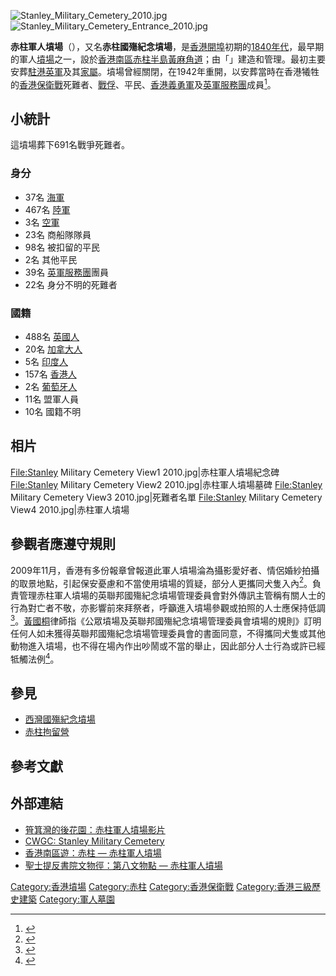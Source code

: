 [[File:Stanley_Military_Cemetery_2010.jpg|thumb]]
[[File:Stanley_Military_Cemetery_Entrance_2010.jpg|thumb]]

'''赤柱軍人墳場'''（{{lang-en|Stanley Military Cemetery}}），又名'''赤柱國殤紀念墳場'''，是[[香港開埠|香港開埠]]初期的[[1840年代|1840年代]]，最早期的軍人[[墳場|墳場]]之一，設於[[香港|香港]][[南區_(香港)|南區]][[赤柱|赤柱半島]][[黃麻角道|黃麻角道]]；由「{{tsl|en|Commonwealth War Graves Commission|英聯邦戰爭公墓委員會}}」建造和管理。最初主要安葬[[駐港英軍|駐港英軍]]及其[[家屬|家屬]]。墳場曾經關閉，在1942年重開，以安葬當時在香港犧牲的[[香港保衛戰|香港保衛戰]]死難者、[[戰俘|戰俘]]、平民、[[香港義勇軍|香港義勇軍]]及[[英軍服務團|英軍服務團]]成員<ref>{{Cite web |url=http://kinhang2.netfirms.com/pic/grave.htm |title=赤柱軍人墳場紀念碑牌匾 |access-date=2007-11-02 |archive-date=2007-10-09 |archive-url=https://web.archive.org/web/20071009200700/http://kinhang2.netfirms.com/pic/grave.htm |dead-url=no }}</ref>。

==小統計==
這墳場葬下691名戰爭死難者。

===身分===
*37名 [[海軍|海軍]]
*467名 [[陸軍|陸軍]]
*3名 [[空軍|空軍]]
*23名 商船隊隊員
*98名 被扣留的平民
*2名 其他平民
*39名 [[英軍服務團|英軍服務團]]團員
*22名 身分不明的死難者

===國籍===
*488名 [[英國人|英國人]]
*20名 [[加拿大人|加拿大人]]
*5名 [[印度人|印度人]]
*157名 [[香港人|香港人]]
*2名 [[葡萄牙人|葡萄牙人]]
*11名 盟軍人員
*10名 國籍不明

==相片==
<gallery>
File:Stanley Military Cemetery View1 2010.jpg|赤柱軍人墳場紀念碑
File:Stanley Military Cemetery View2 2010.jpg|赤柱軍人墳場墓碑
File:Stanley Military Cemetery View3 2010.jpg|死難者名單
File:Stanley Military Cemetery View4 2010.jpg|赤柱軍人墳場
</gallery>

==參觀者應遵守規則==
2009年11月，香港有多份報章曾報道此軍人墳場淪為攝影愛好者、情侶婚紗拍攝的取景地點，引起保安憂慮和不當使用墳場的質疑，部分人更攜同犬隻入內<ref>{{cite news |url=http://orientaldaily.on.cc/cnt/lifestyle/20091124/00300_002.html |title=墳場拍照小心踩界 |newspaper=東方日報 |date=2009-11-24 |accessdate=2013-03-29 |archive-date=2020-09-07 |archive-url=https://web.archive.org/web/20200907053558/http://orientaldaily.on.cc/cnt/lifestyle/20091124/00300_002.html |dead-url=no }}</ref>。負責管理赤柱軍人墳場的英聯邦國殤紀念墳場管理委員會對外傳訊主管稱有關人士的行為對亡者不敬，亦影響前來拜祭者，呼籲進入墳場參觀或拍照的人士應保持低調<ref name="軍人墳場綠草青葱地">{{cite news |title=赤柱軍人墳場 綠草青葱地 |url=https://paper.hket.com/article/2577521/%E8%B5%A4%E6%9F%B1%E8%BB%8D%E4%BA%BA%E5%A2%B3%E5%A0%B4%20%E7%B6%A0%E8%8D%89%E9%9D%92%E8%91%B1%E5%9C%B0 |work=香港經濟日報 |date=2020-02-29 |archive-url=https://web.archive.org/web/20200229164722/https://paper.hket.com/article/2577521/%E8%B5%A4%E6%9F%B1%E8%BB%8D%E4%BA%BA%E5%A2%B3%E5%A0%B4%20%E7%B6%A0%E8%8D%89%E9%9D%92%E8%91%B1%E5%9C%B0 |archive-date=2020-02-29 |dead-url=no }}</ref>。[[黃國桐|黃國桐]]律師指《公眾墳場及英聯邦國殤紀念墳場管理委員會墳場的規則》訂明任何人如未獲得英聯邦國殤紀念墳場管理委員會的書面同意，不得攜同犬隻或其他動物進入墳場，也不得在場內作出吵鬧或不當的舉止，因此部分人士行為或許已經牴觸法例<ref>{{cite news |url=http://hk.apple.nextmedia.com/news/art/20091108/13397861 |title=軍人墳場變龍友景點　對英魂不敬　律師：或牴觸法例 |newspaper=蘋果日報 |date=2009-11-08 |accessdate=2013-03-29 |archive-date=2017-08-22 |archive-url=https://web.archive.org/web/20170822071943/http://hk.apple.nextmedia.com/news/art/20091108/13397861 |dead-url=yes }}</ref>。

==參見==
*[[西灣國殤紀念墳場|西灣國殤紀念墳場]]
*[[赤柱拘留營|赤柱拘留營]]

==參考文獻==
{{Reflist|2}}

==外部連結==
{{commons category|Stanley Military Cemetery}}
*[https://www.youtube.com/watch?v=NC8Bh0J4vA0&t=47s 筲箕灣的後花園：赤柱軍人墳場影片]
*[http://www.cwgc.org/find-a-cemetery/cemetery/49428/STANLEY%20MILITARY%20CEMETERY CWGC: Stanley Military Cemetery] {{Wayback|url=http://www.cwgc.org/find-a-cemetery/cemetery/49428/STANLEY%20MILITARY%20CEMETERY |date=20181221083750 }}
*[https://web.archive.org/web/20150110101459/http://www.travelsouth.hk/history-monuments/famous-sights-and-historical-monuments/stanley#01 香港南區遊：赤柱 — 赤柱軍人墳場]
*[http://www.ssc.edu.hk/ssctrail/chi/trail.html#point8 聖士提反書院文物徑：第八文物點 — 赤柱軍人墳場] {{Wayback|url=http://www.ssc.edu.hk/ssctrail/chi/trail.html#point8 |date=20180814223738 }}

{{香港三級歷史建築|state=collapsed}}

[[Category:香港墳場|Category:香港墳場]]
[[Category:赤柱|Category:赤柱]]
[[Category:香港保衛戰|Category:香港保衛戰]]
[[Category:香港三級歷史建築|Category:香港三級歷史建築]]
[[Category:軍人墓園|Category:軍人墓園]]